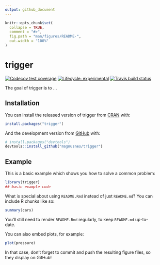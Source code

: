 ```yaml
---
output: github_document
---
```


<!-- README.md is generated from README.Rmd. Please edit that file -->

```r
knitr::opts_chunk$set(
  collapse = TRUE,
  comment = "#>",
  fig.path = "man/figures/README-",
  out.width = "100%"
)
```

# trigger

<!-- badges: start -->
[![Codecov test coverage](https://codecov.io/gh/magnusnes/trigger/branch/master/graph/badge.svg)](https://codecov.io/gh/magnusnes/trigger?branch=master)
[![Lifecycle: experimental](https://img.shields.io/badge/lifecycle-experimental-orange.svg)](https://www.tidyverse.org/lifecycle/#experimental)
[![Travis build status](https://travis-ci.org/magnusnes/trigger.svg?branch=master)](https://travis-ci.org/magnusnes/trigger)
<!-- badges: end -->

The goal of trigger is to ...

## Installation

You can install the released version of trigger from [CRAN](https://CRAN.R-project.org) with:

``` r
install.packages("trigger")
```

And the development version from [GitHub](https://github.com/) with:

``` r
# install.packages("devtools")
devtools::install_github("magnusnes/trigger")
```
## Example

This is a basic example which shows you how to solve a common problem:

```r
library(trigger)
## basic example code
```

What is special about using `README.Rmd` instead of just `README.md`? You can include R chunks like so:

```r
summary(cars)
```

You'll still need to render `README.Rmd` regularly, to keep `README.md` up-to-date.

You can also embed plots, for example:

```r
plot(pressure)
```

In that case, don't forget to commit and push the resulting figure files, so they display on GitHub!

